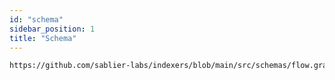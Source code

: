 ```yaml
---
id: "schema"
sidebar_position: 1
title: "Schema"
---
```



<GraphQLSchema protocol="flow" />

```graphql reference title="Sablier Flow - GraphQL Schema Entities"
https://github.com/sablier-labs/indexers/blob/main/src/schemas/flow.graphql
```
